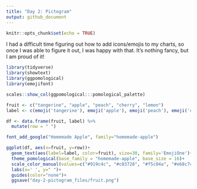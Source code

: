 ```yaml
---
title: "Day 2: Pictogram"
output: github_document
---
```


```r
knitr::opts_chunk$set(echo = TRUE)
```


I had a difficult time figuring out how to add icons/emojis to my charts, so once I was able to figure it out, I was happy with that. It's nothing fancy, but I am proud of it! 

```r
library(tidyverse)
library(showtext)
library(ggpomological)
library(emojifont)
```


```r
scales::show_col(ggpomological:::pomological_palette)
```

```r
fruit <- c("tangerine", "apple", "peach", "cherry", "lemon")
label <- c(emoji('tangerine'), emoji('apple'), emoji('peach'), emoji('cherries'), emoji('lemon'))

df <- data.frame(fruit, label) %>%
  mutate(row = " ")

font_add_google("Homemade Apple", family="homemade-apple")

ggplot(df, aes(x=fruit, y=row))+
  geom_text(aes(label=label, color=fruit), size=30, family='EmojiOne')+
  theme_pomological(base_family = "homemade-apple", base_size = 16)+
  scale_color_manual(values=c("#919c4c", "#c03728", "#f5c04a", "#e68c7c", "#fd8f24"))+
  labs(x=' ', y=" ")+
  guides(color="none")+
  ggsave("day-2-pictogram_files/fruit.png")
```

